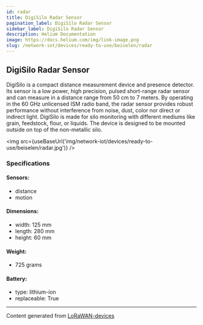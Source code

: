```yaml
---
id: radar
title: DigiSilo Radar Sensor
pagination_label: DigiSilo Radar Sensor
sidebar_label: DigiSilo Radar Sensor
description: Helium Documentation
image: https://docs.helium.com/img/link-image.png
slug: /network-iot/devices/ready-to-use/beiselen/radar
---
```



## DigiSilo Radar Sensor

DigiSilo is a compact distance measurement device and presence detector. Its sensor is a low power,
high precision, pulsed short-range radar sensor and can measure in a distance range from 50 cm to 7
meters. By operating in the 60 GHz unlicensed ISM radio band, the radar sensor provides robust
performance without interference from noise, dust, color nor direct or indirect light. DigiSilo is
made for silo monitoring with different mediums like grain, feedstock, flour, or liquids. The device
is designed to be mounted outside on top of the non-metallic silo.

<img src={useBaseUrl('img/network-iot/devices/ready-to-use/beiselen/radar.jpg')} />

### Specifications

#### Sensors:

- distance
- motion

#### Dimensions:

- width: 125 mm
- length: 280 mm
- height: 60 mm

#### Weight:

- 725 grams

#### Battery:

- type: lithium-ion
- replaceable: True

---

Content generated from [LoRaWAN-devices](https://github.com/TheThingsNetwork/lorawan-devices)
